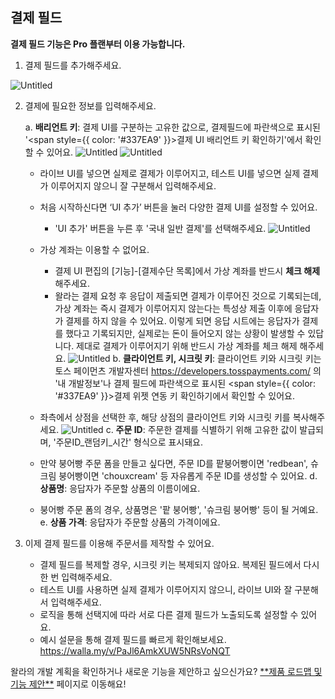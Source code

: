 
## 결제 필드

<Callout type='info' emoji="⚠️">**결제 필드 기능은 Pro 플랜부터 이용 가능합니다.**</Callout>

1. 결제 필드를 추가해주세요.

![Untitled](https://paprikastorage.com/images/paymentField/ko/1.png)

2. 결제에 필요한 정보를 입력해주세요.

    a. **배리언트 키**: 결제 UI를 구분하는 고유한 값으로, 결제필드에 파란색으로 표시된 '<span style={{ color: '#337EA9' }}>결제 UI 배리언트 키 확인하기</span>'에서 확인할 수 있어요.
    ![Untitled](https://paprikastorage.com/images/paymentField/ko/2.png)
    ![Untitled](https://paprikastorage.com/images/paymentField/ko/3.png)

    - 라이브 UI를 넣으면 실제로 결제가 이루어지고, 테스트 UI를 넣으면 실제 결제가 이루어지지 않으니 잘 구분해서 입력해주세요.
    - 처음 시작하신다면 ‘UI 추가’ 버튼을 눌러 다양한 결제 UI를 설정할 수 있어요.
        - 'UI 추가' 버튼을 누른 후 '국내 일반 결제'를 선택해주세요.
      ![Untitled](https://paprikastorage.com/images/paymentField/ko/4.png)
    - 가상 계좌는 이용할 수 없어요.
        - 결제 UI 편집의 [기능]-[결제수단 목록]에서 가상 계좌를 반드시 **체크 해제** 해주세요.
        - 왈라는 결제 요청 후 응답이 제출되면 결제가 이루어진 것으로 기록되는데, 가상 계좌는 즉시 결제가 이루어지지 않는다는 특성상 제출 이후에 응답자가 결제를 하지 않을 수 있어요. 이렇게 되면 응답 시트에는 응답자가 결제를 했다고 기록되지만, 실제로는 돈이 들어오지 않는 상황이 발생할 수 있답니다. 제대로 결제가 이루어지기 위해 반드시 가상 계좌를 체크 해제 해주세요.
      ![Untitled](https://paprikastorage.com/images/paymentField/ko/5.png)
    b. **클라이언트 키, 시크릿 키**: 클라이언트 키와 시크릿 키는 토스 페이먼츠 개발자센터 https://developers.tosspayments.com/ 의 '내 개발정보'나 결제 필드에 파란색으로 표시된 <span style={{ color: '#337EA9' }}>결제 위젯 연동 키 확인하기</span>에서 확인할 수 있어요.

    - 좌측에서 상점을 선택한 후, 해당 상점의 클라이언트 키와 시크릿 키를 복사해주세요.
   ![Untitled](https://paprikastorage.com/images/paymentField/ko/6.png)
    c. **주문 ID**: 주문한 결제를 식별하기 위해 고유한 값이 발급되며, '주문ID_랜덤키_시간' 형식으로 표시돼요.
    - 만약 붕어빵 주문 폼을 만들고 싶다면, 주문 ID를 팥붕어빵이면 'redbean', 슈크림 붕어빵이면 'chouxcream' 등 자유롭게 주문 ID를 생성할 수 있어요.
    d. **상품명**: 응답자가 주문할 상품의 이름이에요.
    - 붕어빵 주문 폼의 경우, 상품명은 '팥 붕어빵', '슈크림 붕어빵' 등이 될 거예요.
    e. **상품 가격**: 응답자가 주문할 상품의 가격이에요.

3. 이제 결제 필드를 이용해 주문서를 제작할 수 있어요.
    - 결제 필드를 복제할 경우, 시크릿 키는 복제되지 않아요. 복제된 필드에서 다시 한 번 입력해주세요.
    - 테스트 UI를 사용하면 실제 결제가 이루어지지 않으니, 라이브 UI와 잘 구분해서 입력해주세요.
    - 로직을 통해 선택지에 따라 서로 다른 결제 필드가 노출되도록 설정할 수 있어요.
    - 예시 설문을 통해 결제 필드를 빠르게 확인해보세요. https://walla.my/v/PaJl6AmkXUW5NRsVoNQT

<Callout type='info' emoji="🔔">
    왈라의 개발 계획을 확인하거나 새로운 기능을 제안하고 싶으신가요? <a href='https://app.walla.my/signin?redirectUrl=/support/featureRequest' target="_blank" rel="noopener noreferrer"
                                            style={{textDecoration: 'underline'}}>**제품 로드맵 및 기능 제안**</a> 페이지로
    이동해요!
</Callout>